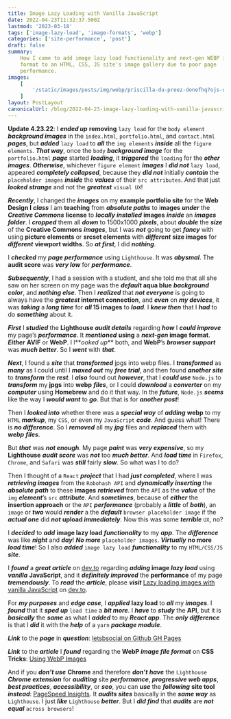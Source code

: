 ```yaml
---
title: Image Lazy Loading with Vanilla JavaScript
date: 2022-04-23T11:32:37.500Z
lastmod: '2023-03-18'
tags: ['image-lazy-load', 'image-formats', 'webp']
categories: ['site-performance', 'post']
draft: false
summary:
    How I came to add image lazy load functionality and next-gen WEBP image file
    format to an HTML, CSS, JS site's image gallery due to poor page
    performance.
images:
    [
        '/static/images/posts/img/webp/priscilla-du-preez-donefhq7ojs-unsplash.webp',
    ]
layout: PostLayout
canonicalUrl: /blog/2022-04-23-image-lazy-loading-with-vanilla-javascript
---
```


<Unsplash
	src="/static/images/posts/img/webp/priscilla-du-preez-donefhq7ojs-unsplash.webp"
	author="Priscilla Du Preez"
	alt="Image Lazy Loading with Vanilla JavaScript"
	srcUrl="https://unsplash.com/photos/dOnEFhQ7ojs"
	authorUrl="https://unsplash.com/@priscilladupreez"
/>

**Update 4.23.22**: I **_ended up_** **removing** `lazy load` for the
`body element` **_background images_** in the `index.html`, `portfolio.html`,
and `contact.html` **_pages_**, but **_added_** `lazy load` to **_all_** the
`img elements` **_inside_** all the `figure elements`. **_That way_**, once the
`body` **_background image_** for the `portfolio.html` **_page_** started
**_loading_**, it **_triggered_** the `loading` for the **_other images_**.
**_Otherwise_**, whichever `figure element` **_images_** I **_did not_**
`lazy load`, appeared **_completely collapsed_**, because they **_did not_**
initially **_contain_** the `placeholder images` **_inside_** the **_values_**
of their `src attributes`. And that just **_looked strange_** and not the
**_greatest_** `visual UX`!

**_Recently_**, I changed the **_images_** on my **example portfolio site** for
the **Web Design I** **_class_** I am **teaching** from **_absolute paths_** to
i**mages** **_under_** the **_Creative Commons_** **license** to **_locally
installed_** **images** **_inside_** an **_images folder_**. I **_cropped_**
them all **_down_** to 1500x1000 **_pixels_**, about **_double_** the **_size_**
of the **Creative Commons** **_images_**, but I was **_not_** going to get
**_fancy_** with using **picture elements** or **srcset elements** with
**_different_** **size images** for **_different_** **viewport widths**. So
**_at first_**, I did **_nothing_**.

I **_checked_** my **_page performance_** using `Lighthouse`. It was
**_abysmal_**. The **audit score** was **_very low_** for **_performance_**.

**_Subsequently_**, I had a session with a student, and she told me that all she
saw on her screen on my page was the **_default_ aqua blue** **_background
color_**, and **_nothing else_**. Then I **_realized_** that **_not everyone_**
is going to always have the **_greatest_ internet connection**, and **_even_**
on **_my devices_**, it was **_taking_** a **_long time_** for **_all_ 15
images** to **_load_**. I **_knew then_** that I **_had_** to do **_something_**
about it.

**_First_** I **_studied_** the **Lighthouse** **_audit details_** regarding
**_how_** I **_could improve_** my page’s **_performance_**. It **_mentioned_**
**using** a **_next-gen_ image format**. **_Either_** **AVIF** or **WebP**. I
l**_ooked up_** both, and **WebP**’s **_browser support_** was **_much
better_**. So I **_went_** with **_that_**.

**_Next_**, I found a **_site_** that **_transformed_** jpgs into webp files. I
**_transformed_** as **_many_** as I could until I **_maxed out_** my **_free
trial_**, and then found **_another site_** to **_transform_** the **_rest_**. I
**_also_** found out **_however_**, that I **_could use_** `Node.js` to
**_transform_** my **jpgs** into **webp** **_files_**, or I could **_download_**
a **_converter_** on my **_computer_** using **Homebrew** and do it that way. In
the **_future_**, `Node.js` **_seems_** like the way I **_would want_** to
**_go_**. But that is for **_another post_**!

Then I **_looked into_** whether there was a **_special way_** of **_adding_**
**webp** to my `HTML` **_markup_**, my `CSS`, or even my `JavaScript`
**_code_**. And guess what! There is **_no difference_**. So I **_removed_** all
my **_jpg_** files and **_replaced_** them with **_webp_** **_files_**.

But **_that_** was **_not enough_**. My page **_paint_** was **_very
expensive_**, so my **Lighthouse** **_audit score_** was **_not_** too **_much
better_**. And **_load time_** in `Firefox`, `Chrome`, and `Safari` was
**_still_** fairly **_slow_**. So what was I to do?

Then I thought of a `React` **_project_** that I had **_just_** **_completed_**,
where I was **_retrieving images_** from the `Robohash API` and **_dynamically
inserting_** the **_absolute path_** to these **images** **_retrieved_** from
the `API` as the **_value_** of the `img` **_element_**’s `src` **_attribute_**.
And **_sometimes_**, because of **_either_** the **insertion approach** or the
`API` **_performance_** (probably a **_little_** of **_both_**), an `image` or
**_two_** would **_render_** a the **_default_** `browser placeholder image` if
the **_actual one_** did **_not_** **upload _immediately_**. Now this was some
**_terrible_** `UX`, no?

I **_decided_** to **_add_** **image lazy load** **_functionality_** to my
**_app_**. The **_difference_** was like **_night_** and **_day_**! **_No
more_** `placeholder images`. **_Virtually_** **no more** **_load time_**! So I
also **_added_** `image lazy load` **_functionality_** to my `HTML/CSS/JS`
**_site_**.

I **_found_** a **_great article_** on [dev.to](https://dev.to/) regarding
**_adding_ image _lazy load_** using **_vanilla_** **JavaScript**, and it
**_definitely improved_** the **performance** of my page **_tremendously_**. To
**_read_** the **_article_**, please **_visit_**
[Lazy loading images with vanilla JavaScript](https://dev.to/ekafyi/lazy-loading-images-with-vanilla-javascript-2fbj)
on [dev.to](https://dev.to/).

For **_my purposes_** and **_edge case_**, I **_applied_** **lazy load** to
**_all_** my **_images_**. I **_found_** that it **_sped up_** `load time` a
**_bit more_**. I **_have_** to **_study_** the **API**, but it is
**_basically_** the **_same_** as what I **_added_** to my **_React app_**. The
**_only difference_** is that I **_did_** it with the **_help_** of a `yarn`
**_package module_**.

**_Link_** to the **_page_** in **_question_**:
[letsbsocial on Github GH Pages](https://interglobalmedia.github.io/example-portfolio-site-github/portfolio.html)

**_Link_** to the **_article_** I **_found_** regarding the **WebP _image file
format_** on **CSS Tricks**:
[Using WebP Images](https://css-tricks.com/using-webp-images/)

And if you **_don’t use_** **Chrome** and therefore **_don’t_** **_have_** the
`Lighthouse` **_Chrome extension_** for **_auditing_** site **_performance_**,
**_progressive web apps_**, **_best practices_**, **_accessibility_**, or
**_seo_**, you can **_use_** the **_following_** **site tool _instead_**:
[PageSpeed Insights](https://pagespeed.web.dev/). It **_audits sites_**
basically in the **_same way_** as `Lighthouse`. I just **_like_** `Lighthouse`
**_better_**. But I **_did find_** that **_audits_** are **_not_** **_equal_**
`across browsers`!
